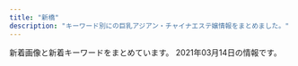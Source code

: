 ```yaml
---
title: "新橋"
description: "キーワード別にの巨乳アジアン・チャイナエステ嬢情報をまとめました。"
---
```


新着画像と新着キーワードをまとめています。
2021年03月14日の情報です。

<DmmAffiliateIns />
<KeywordTable
  shops={
    [
    {
        "name": "LEON",
        "keywords": {
            "90": 5,
            "84": 7,
            "86": 13,
            "\u80f8": 1,
            "85": 7
        },
        "img_links": [
            "http://es-leon.link/photos/sites/45/2021/02/2021022503591368.jpg",
            "http://es-leon.link/photos/sites/45/2021/03/2021030218015216.jpg",
            "http://es-leon.link/photos/sites/45/2021/03/2021030218013059.jpg",
            "http://es-leon.link/images/nav_link04_no.png",
            "http://es-leon.link/photos/sites/45/2020/10/2020100103240526.jpg",
            "http://es-leon.link/photos/sites/45/2021/02/2021021420094924.jpg",
            "http://es-leon.link/photos/sites/45/2021/03/2021030720294881.jpg",
            "http://es-leon.link/images/nav_link05_no.png",
            "http://es-leon.link/images/pagetop.jpg",
            "http://es-leon.link/images/slider04.jpg",
            "http://es-leon.link/images/slider02.jpg",
            "http://es-leon.link/photos/sites/45/2020/10/2020102507501385.jpg",
            "http://es-leon.link/photos/sites/45/2020/10/2020101318402898.jpg",
            "http://es-leon.link/photos/sites/45/2021/02/2021021014235421.jpg",
            "http://es-leon.link/photos/sites/45/2021/02/2021022813153641.jpg",
            "http://es-leon.link/images/lineline.png",
            "http://es-leon.link/photos/sites/45/2020/10/2020100103284496.jpg",
            "http://es-leon.link/photos/sites/45/2020/10/2020101205422328.jpg",
            "http://es-leon.link/photos/sites/45/2021/02/2021021221211099.jpg",
            "http://es-leon.link/photos/sites/45/2020/10/2020101404192576.jpg",
            "http://es-leon.link/photos/sites/45/2020/10/2020100103034891.jpg",
            "http://es-leon.link/photos/sites/45/2021/02/202102281658118.jpg",
            "http://es-leon.link/photos/sites/45/2021/02/2021022404331352.jpg",
            "http://es-leon.link/images/slider01.jpg",
            "http://es-leon.link/photos/sites/45/2021/02/2021022813144840.jpg",
            "http://es-leon.link/photos/sites/45/2021/02/202102281317503.jpg",
            "http://es-leon.link/photos/sites/45/2021/02/2021022503564613.jpg",
            "http://es-leon.link/images/slider03.jpg",
            "http://es-leon.link/images/header.png",
            "http://es-leon.link/images/nav_link06_no.png",
            "http://es-leon.link/photos/sites/45/2021/02/2021022503593169.jpg",
            "http://es-leon.link/photos/sites/45/2021/02/2021020501110069.jpg",
            "http://es-leon.link/photos/sites/45/2021/03/2021030217055949.jpg",
            "http://es-leon.link/photos/sites/45/2020/10/2020102507495672.jpg",
            "http://es-leon.link/photos/sites/45/2020/10/2020100103205130.jpg",
            "http://es-leon.link/photos/sites/45/2021/03/2021030218011053.jpg",
            "http://es-leon.link/photos/sites/45/2020/10/2020100103240520.jpg",
            "http://es-leon.link/photos/sites/45/2020/10/2020100103205050.jpg",
            "http://es-leon.link/photos/sites/45/2021/02/2021020501101626.jpg",
            "http://es-leon.link/images/card.png",
            "http://es-leon.link/photos/sites/45/2021/02/2021021420101999.jpg",
            "http://es-leon.link/photos/sites/45/2020/10/2020102507503499.jpg",
            "http://es-leon.link/images/profile.png",
            "http://es-leon.link/photos/sites/45/2020/10/202010010328436.jpg",
            "http://es-leon.link/images/qr.png",
            "http://es-leon.link/photos/sites/45/2021/02/2021022813195234.jpg",
            "http://es-leon.link/photos/sites/45/2021/02/2021020501094315.jpg",
            "http://es-leon.link/photos/sites/45/2020/10/2020100103205186.jpg",
            "http://es-leon.link/photos/sites/45/2020/10/2020101318294854.jpg",
            "http://es-leon.link/photos/sites/45/2021/02/2021020501134964.jpg",
            "http://es-leon.link/photos/sites/45/2020/11/2020110919595348.jpg",
            "http://es-leon.link/images/nav_link03_no.png",
            "http://es-leon.link/photos/sites/45/2021/03/2021031222420647.jpg",
            "http://es-leon.link/photos/sites/45/2020/10/2020101205424345.jpg",
            "http://es-leon.link/photos/sites/45/2020/10/2020101205420372.jpg",
            "http://es-leon.link/photos/sites/45/2021/02/2021022702210178.jpg",
            "http://es-leon.link/photos/sites/45/2020/10/2020102507504664.jpg",
            "http://es-leon.link/images/nav_link01_no.png",
            "http://es-leon.link/photos/sites/45/2020/10/2020102507510838.jpg",
            "http://es-leon.link/photos/sites/45/2020/11/2020110919590942.jpg",
            "http://es-leon.link/photos/sites/45/2021/02/2021022420032871.jpg",
            "http://es-leon.link/photos/sites/45/2020/11/2020110919573849.jpg",
            "http://es-leon.link/photos/sites/45/2020/10/2020101318300043.jpg",
            "http://es-leon.link/photos/sites/45/2020/11/2020110919583922.jpg",
            "http://es-leon.link/photos/sites/45/2021/03/2021031217073731.jpg",
            "http://es-leon.link/photos/sites/45/2021/02/2021020501152788.jpg",
            "http://es-leon.link/photos/sites/45/2020/11/2020110919593136.jpg",
            "http://es-leon.link/photos/sites/45/2020/10/2020101318405051.jpg",
            "http://es-leon.link/images/nav_link02_no.png",
            "http://es-leon.link/photos/sites/45/2021/03/202103021706276.jpg",
            "http://es-leon.link/images/slider00.jpg",
            "http://es-leon.link/photos/sites/45/2020/10/2020101318404076.jpg",
            "http://es-leon.link/photos/sites/45/2021/02/2021021420105484.jpg",
            "http://es-leon.link/images/nav_link07_no.png"
        ],
        "station": "JR\u65b0\u6a4b\u99c5\u70cf\u68ee\u53e3",
        "url": "http://es-leon.link/"
    },
    {
        "img_links": [
            "http://www.shiawasenojikan.esjp.info/files/009.jpg",
            "http://www.shiawasenojikan.esjp.info/images/interior_t.jpg",
            "http://www.shiawasenojikan.esjp.info/files/003-02.jpg",
            "http://www.shiawasenojikan.esjp.info/files/015.jpg",
            "http://www.shiawasenojikan.esjp.info/files/001-03.jpg",
            "http://www.shiawasenojikan.esjp.info/images/staff_t.jpg",
            "http://www.shiawasenojikan.esjp.info/images/news.jpg",
            "http://www.shiawasenojikan.esjp.info/files/001.jpg",
            "http://www.shiawasenojikan.esjp.info/images/mobile.jpg",
            "http://www.shiawasenojikan.esjp.info/files/010-03.jpg",
            "http://www.shiawasenojikan.esjp.info/files/010-02.jpg",
            "http://www.shiawasenojikan.esjp.info/files/003-03.jpg",
            "http://www.shiawasenojikan.esjp.info/files/015-03.jpg",
            "http://www.shiawasenojikan.esjp.info/files/003.jpg",
            "http://www.shiawasenojikan.esjp.info/images/link_t.jpg",
            "http://www.shiawasenojikan.esjp.info/images/head.jpg",
            "http://www.shiawasenojikan.esjp.info/files/001-02.jpg",
            "http://www.shiawasenojikan.esjp.info/files/010.jpg",
            "http://www.shiawasenojikan.esjp.info/files/009-03.jpg",
            "http://www.shiawasenojikan.esjp.info/images/tel.jpg",
            "http://www.shiawasenojikan.esjp.info/images/int2.jpg",
            "http://www.shiawasenojikan.esjp.info/images/sys2.jpg",
            "http://www.shiawasenojikan.esjp.info/files/009-02.jpg",
            "http://www.shiawasenojikan.esjp.info/files/015-02.jpg",
            "http://www.shiawasenojikan.esjp.info/images/sys1.jpg"
        ],
        "name": "\u5e78\u305b\u306e\u6642\u9593",
        "keywords": {
            "86": 1,
            "87": 3,
            "D": 5,
            "88": 1
        },
        "station": "JR\u65b0\u6a4b\u99c5\u65e5\u6bd4\u8c37\u53e3",
        "url": "http://www.shiawasenojikan.esjp.info/"
    },
    {
        "img_links": [
            "http://heal-arm.com/media/sites/6/2020/05/4.jpg",
            "http://heal-arm.com/media/sites/6/2021/02/1.jpg",
            "http://heal-arm.com/media/sites/6/2020/05/3-1.jpg",
            "http://heal-arm.com/media/sites/6/2021/02/2.jpg",
            "http://heal-arm.com/media/sites/6/2020/12/1.jpg",
            "http://heal-arm.com/media/sites/6/2020/05/3.jpg",
            "http://heal-arm.com/media/sites/6/elementor/thumbs/favicon-p04pr4k6jngsiakzwccm2bkknysbm22i953lrof2dk.png",
            "http://heal-arm.com/media/sites/6/2021/02/700E82ED-4821-42CB-A408-B73E511D2D15-225x300.jpeg",
            "http://heal-arm.com/media/sites/6/2020/05/1.jpg",
            "http://heal-arm.com/media/sites/6/2020/05/favicon.png",
            "http://heal-arm.com/media/sites/6/2021/02/3.jpg",
            "http://heal-arm.com/media/sites/6/2020/05/2.jpg"
        ],
        "name": "\u862d \u990a\u8eab\u9928",
        "station": "JR\u65b0\u6a4b\u99c5\u70cf\u68ee\u53e3",
        "url": "http://heal-arm.com/",
        "keywords": {}
    },
    {
        "img_links": [
            "https://static.wixstatic.com/media/096f64_74d971185d704fdc84b70e0c1b3fad87~mv2.png",
            "https://static.wixstatic.com/media/096f64_8257be981a5140629dd93b0518612408~mv2.png",
            "https://static.wixstatic.com/media/ff29a7_d6b424065e3946fc8a31bd093d286366~mv2.jpg",
            "https://static.wixstatic.com/media/096f64_9dd53b8d3bbc46b7a5d8f8f9f83f67c0~mv2.jpg",
            "https://static.wixstatic.com/media/ff29a7_d9f852b350a141b1ae8d7d80ce91ecfa~mv2.jpg",
            "https://static.wixstatic.com/media/ff29a7_5a71cab9e560455a86a69dee65e387e6~mv2.jpg",
            "https://static.wixstatic.com/media/096f64_86555ca80ef14b6ebdbbf7aa72a380fc~mv2.jpg",
            "https://static.wixstatic.com/media/ff29a7_47d81575374144dda595a587847070b9~mv2.jpg",
            "https://static.wixstatic.com/media/096f64_52d4813cc07e460bb6afbcc198483fb5~mv2.jpg",
            "https://static.wixstatic.com/media/096f64_10d0713f8b274a5b8f6b2944f7fee791~mv2.jpg",
            "https://static.wixstatic.com/media/ff29a7_996c77cb89cc4012a35bb0813c645fdf~mv2.jpg",
            "https://static.wixstatic.com/media/096f64_f44509cd762744dc939f70f318a6882b~mv2.jpg"
        ],
        "url": "https://www.meedeemassage.com/",
        "keywords": {},
        "station": "JR\u65b0\u6a4b\u99c5\u65e5\u6bd4\u8c37\u53e3",
        "name": "\u30df\u30fc\u30c7\u30a3\u30fc"
    },
    {
        "keywords": {
            "86": 2,
            "85": 2,
            "D": 4
        },
        "url": "https://egao.tyo.cm/",
        "station": "JR\u65b0\u6a4b\u99c5\u70cf\u68ee\u53e3",
        "img_links": [
            "https://egao.tyo.cm/images/info2.jpg",
            "https://egao.tyo.cm/photos/sites/29/2021/02/2021022504090746.jpg",
            "https://egao.tyo.cm/images/top_slider01.jpg",
            "https://egao.tyo.cm/photos/sites/29/2021/03/2021031202553936.jpg",
            "https://egao.tyo.cm/images/side_tel.jpg",
            "https://egao.tyo.cm/images/link_nav03.jpg",
            "https://egao.tyo.cm/images/side_mobile.jpg",
            "https://egao.tyo.cm/images/top_slider02.jpg",
            "https://egao.tyo.cm/photos/sites/29/2021/03/2021031202553895.jpg",
            "https://egao.tyo.cm/photos/sites/29/2021/03/2021031202554219.jpg",
            "https://egao.tyo.cm/images/link_nav04.jpg",
            "https://egao.tyo.cm/images/top.png",
            "https://egao.tyo.cm/images/ico01.png",
            "https://egao.tyo.cm/images/side_link.jpg",
            "https://egao.tyo.cm/images/link_nav01.jpg",
            "https://egao.tyo.cm/images/link_nav06.jpg",
            "https://egao.tyo.cm/images/link_nav02.jpg",
            "https://egao.tyo.cm/photos/sites/29/2021/03/2021031202554175.jpg",
            "https://egao.tyo.cm/images/link_nav05.jpg",
            "https://egao.tyo.cm/images/info1.jpg",
            "https://egao.tyo.cm/images/link_nav07.jpg",
            "https://egao.tyo.cm/images/sp_top.jpg",
            "https://egao.tyo.cm/images/info3.jpg"
        ],
        "name": "\u7b11\u9854"
    },
    {
        "img_links": [
            "http://body-heal.net/images/access/05.jpg",
            "http://body-heal.net/staffPhoto/b20180721035111.jpg",
            "http://body-heal.net/images/access/04.jpg",
            "http://body-heal.net/js/sliderLine/slide_prev.png",
            "http://body-heal.net/uploadfiles/images/campaignBodyHealNet.jpg",
            "http://body-heal.net/staffPhoto/b20190120201033.jpg",
            "http://body-heal.net/staffPhoto/b20190608220420.jpg",
            "http://body-heal.net/images/store/05.jpg",
            "http://body-heal.net/images/store/01.jpg",
            "http://body-heal.net/staffPhoto/b20190608222039.jpg",
            "http://body-heal.net/staffPhoto/b20180926231950.jpg",
            "http://body-heal.net/images/access/03.jpg",
            "http://body-heal.net/staffPhoto/b20190117105438.jpg",
            "http://body-heal.net/staffPhoto/b20190218130854.jpg",
            "http://body-heal.net/images/show.jpg",
            "http://body-heal.net/images/store/06.jpg",
            "http://body-heal.net/images/store/04.jpg",
            "http://body-heal.net/images/access/01.jpg",
            "http://body-heal.net/js/sliderLine/slide_next.png",
            "http://body-heal.net/images/access/02.jpg"
        ],
        "url": "http://body-heal.net/",
        "name": "Tami",
        "keywords": {
            "84": 4,
            "87": 6,
            "88": 10,
            "E": 6,
            "85": 4
        },
        "station": "JR\u7530\u753a\u99c5\u4e09\u7530\u53e3"
    },
    {
        "keywords": {},
        "station": "JR\u65b0\u6a4b\u99c5\u70cf\u68ee\u53e3",
        "img_links": [
            "http://romantic-est.com/images/mainvisual_01_s.jpg",
            "http://romantic-est.com/images/icon_new.png",
            "http://romantic-est.com/images/con02.jpg",
            "http://romantic-est.com/images/cg01.jpg",
            "http://romantic-est.com/images/sw_tel.png",
            "http://romantic-est.com/images/sys02.jpg",
            "http://romantic-est.com/images/cg05.jpg",
            "http://romantic-est.com/images/cg011.jpg",
            "http://romantic-est.com/images/head_interior.jpg",
            "http://romantic-est.com/images/cg032.jpg",
            "http://romantic-est.com/images/head_therapist.jpg",
            "http://romantic-est.com/images/cg041.jpg",
            "http://romantic-est.com/images/trigger.jpg",
            "http://romantic-est.com/images/con01.jpg",
            "http://romantic-est.com/images/mainvisual_01.jpg",
            "http://romantic-est.com/images/sw_home.png",
            "http://romantic-est.com/images/cg04.jpg",
            "http://romantic-est.com/images/cg031.jpg",
            "http://romantic-est.com/images/mainvisual_02_s.jpg",
            "http://romantic-est.com/images/sys01.jpg",
            "http://romantic-est.com/images/cg021.jpg",
            "http://romantic-est.com/images/req_03.jpg",
            "http://romantic-est.com/images/cg03.jpg",
            "http://romantic-est.com/images/cg06.jpg",
            "http://romantic-est.com/images/mainvisual_02.jpg",
            "http://romantic-est.com/images/con03.jpg",
            "http://romantic-est.com/images/sys03.jpg",
            "http://romantic-est.com/images/cg02.jpg"
        ],
        "name": "\u30a2\u30ea\u30b9 Aroma \u65b0\u6a4b\u5e97",
        "url": "http://romantic-est.com/"
    },
    {
        "img_links": [
            "http://shiawase.mssg.jp/images/staff_one/staff_one_07.png",
            "http://shiawase.mssg.jp/images/gallery/gallery_402.jpg",
            "http://shiawase.mssg.jp/images/system/syatem_302.jpg",
            "http://shiawase.mssg.jp/images/top/top_06.jpg",
            "http://shiawase.mssg.jp/images/home/index_page_top.jpg",
            "http://shiawase.mssg.jp/images/gallery/gallery_103.jpg",
            "http://shiawase.mssg.jp/images/system/syatem_301.jpg",
            "http://shiawase.mssg.jp/images/staff/sta_03.jpg",
            "http://shiawase.mssg.jp/images/staff_image/staff_d01b.jpg",
            "http://shiawase.mssg.jp/images/staff_one/staff_one_02.jpg",
            "http://shiawase.mssg.jp/images/staff_one/staff_one_08.png",
            "http://shiawase.mssg.jp/images/gallery/gallery_401.jpg",
            "http://shiawase.mssg.jp/images/staff/sta_023.jpg",
            "http://shiawase.mssg.jp/images/staff_image/staff_d04c.jpg",
            "http://shiawase.mssg.jp/images/staff_image/staff_d04.jpg",
            "http://shiawase.mssg.jp/images/staff_image/staff_d06.jpg",
            "http://shiawase.mssg.jp/images/staff/sta_04.jpg",
            "http://shiawase.mssg.jp/images/staff/sta_0z8.jpg",
            "http://shiawase.mssg.jp/images/gallery/gallery_404.jpg",
            "http://shiawase.mssg.jp/images/home/index_qup.jpg",
            "http://shiawase.mssg.jp/images/staff/sta_0z9.jpg",
            "http://shiawase.mssg.jp/images/home/index_04.jpg",
            "http://shiawase.mssg.jp/images/staff/sta_010.jpg",
            "http://shiawase.mssg.jp/images/gallery/gallery_104.jpg",
            "http://shiawase.mssg.jp/images/top/top_01.jpg",
            "http://shiawase.mssg.jp/images/staff_image/staff_d08a.jpg",
            "http://shiawase.mssg.jp/images/top/top_05.jpg",
            "http://shiawase.mssg.jp/images/staff/sta_01.jpg",
            "http://shiawase.mssg.jp/images/top/top_04.jpg",
            "http://shiawase.mssg.jp/images/staff_image/staff_d04b.jpg",
            "http://shiawase.mssg.jp/images/staff_image/staff_d02.jpg",
            "http://shiawase.mssg.jp/images/top/top_08.png",
            "http://shiawase.mssg.jp/images/staff/sta_0z2.jpg",
            "http://shiawase.mssg.jp/images/gallery/gallery_top.jpg",
            "http://shiawase.mssg.jp/images/staff_one/staff_one_01.jpg",
            "http://shiawase.mssg.jp/images/home/top_qp.jpg",
            "http://shiawase.mssg.jp/images/staff/sta_021.jpg",
            "http://shiawase.mssg.jp/images/staff_image/staff_d08b.jpg",
            "http://shiawase.mssg.jp/images/system/syatem_303.jpg",
            "http://shiawase.mssg.jp/images/staff_image/staff_d02b.jpg",
            "http://shiawase.mssg.jp/images/top/top_02.jpg",
            "http://shiawase.mssg.jp/images/home/QR.png",
            "http://shiawase.mssg.jp/images/staff_image/staff_d05a.jpg",
            "http://shiawase.mssg.jp/images/home/index_03.jpg",
            "http://shiawase.mssg.jp/images/staff/sta_0z12.jpg",
            "http://shiawase.mssg.jp/images/gallery/gallery_01.jpg",
            "http://shiawase.mssg.jp/images/staff/staff_top.jpg",
            "http://shiawase.mssg.jp/images/staff/sta_06.jpg",
            "http://shiawase.mssg.jp/images/gallery/gallery_102.jpg",
            "http://shiawase.mssg.jp/images/staff_one/staff_one_top.jpg",
            "http://shiawase.mssg.jp/images/staff_one/staff_one_03.jpg",
            "http://shiawase.mssg.jp/images/staff_one/staff_one_05.jpg",
            "http://shiawase.mssg.jp/images/home/index_tel.jpg",
            "http://shiawase.mssg.jp/images/gallery/gallery_403.jpg",
            "http://shiawase.mssg.jp/images/staff/sta_08.jpg",
            "http://shiawase.mssg.jp/images/staff_one/staff_one_04.jpg",
            "http://shiawase.mssg.jp/images/staff_image/staff_d05b.jpg",
            "http://shiawase.mssg.jp/images/top/top_03.jpg",
            "http://shiawase.mssg.jp/images/gallery/gallery_101.jpg",
            "http://shiawase.mssg.jp/images/staff_image/staff_d01a.jpg"
        ],
        "station": "JR\u7530\u753a\u99c5\u897f\u53e3",
        "keywords": {},
        "name": "\u3057\u3042\u308f\u305b\uff5eSHIAWASE\uff5e",
        "url": "http://shiawase.mssg.jp/"
    },
    {
        "keywords": {
            "85": 4,
            "83": 4,
            "86": 4,
            "90": 4,
            "87": 4
        },
        "img_links": [
            "https://minazuki-tokyo.com/wp-content/uploads/2021/02/t08.png",
            "https://minazuki-tokyo.com/wp-content/uploads/2021/02/t02.png",
            "https://minazuki-tokyo.com/wp-content/uploads/2021/02/top2.png",
            "https://minazuki-tokyo.com/wp-content/uploads/2021/02/yumi.png",
            "https://minazuki-tokyo.com/wp-content/uploads/2021/02/haru.jpg",
            "https://minazuki-tokyo.com/wp-content/uploads/2021/02/t05.png",
            "https://minazuki-tokyo.com/wp-content/uploads/2021/02/t07.png",
            "https://minazuki-tokyo.com/wp-content/uploads/2021/02/t04.png",
            "https://minazuki-tokyo.com/wp-content/uploads/2021/02/yuyu.png",
            "https://minazuki-tokyo.com/wp-content/uploads/2021/02/sm04.png",
            "https://minazuki-tokyo.com/wp-content/uploads/2020/11/photo02.png",
            "https://minazuki-tokyo.com/wp-content/uploads/2020/11/photo03.png",
            "https://minazuki-tokyo.com/wp-content/uploads/2021/03/top10.png",
            "https://minazuki-tokyo.com/wp-content/uploads/2021/02/koyuri-1.jpg",
            "https://minazuki-tokyo.com/wp-content/uploads/2021/02/t01.png",
            "https://minazuki-tokyo.com/wp-content/uploads/2020/11/photo01.png",
            "https://minazuki-tokyo.com/wp-content/uploads/2021/02/sm02.png",
            "https://minazuki-tokyo.com/wp-content/uploads/2021/02/yumi.jpg",
            "https://minazuki-tokyo.com/wp-content/uploads/2021/02/sm03.png",
            "https://minazuki-tokyo.com/wp-content/uploads/2021/02/cam.png",
            "https://minazuki-tokyo.com/wp-content/uploads/2021/02/t03.png",
            "https://minazuki-tokyo.com/wp-content/uploads/2020/11/photo04.png",
            "https://minazuki-tokyo.com/wp-content/uploads/2021/02/price.png",
            "https://minazuki-tokyo.com/wp-content/uploads/2021/02/t06.png",
            "https://minazuki-tokyo.com/wp-content/uploads/2020/11/photo05.png",
            "https://minazuki-tokyo.com/wp-content/uploads/2021/02/ayu.png",
            "https://minazuki-tokyo.com/wp-content/uploads/2021/02/haru.png",
            "https://minazuki-tokyo.com/wp-content/uploads/2021/02/koyuri.png",
            "https://minazuki-tokyo.com/wp-content/uploads/2021/02/top1.png",
            "https://minazuki-tokyo.com/wp-content/uploads/2021/02/2-09.png",
            "https://minazuki-tokyo.com/wp-content/uploads/2021/02/yuyu2.jpg",
            "https://minazuki-tokyo.com/wp-content/uploads/2021/02/sm01.png",
            "https://minazuki-tokyo.com/wp-content/uploads/2021/02/ayu.jpg"
        ],
        "url": "https://minazuki-tokyo.com/",
        "station": "JR\u6d5c\u677e\u753a\u99c5\u5357\u53e3",
        "name": "\u6c34\u7121\u6708\uff5e\u307f\u306a\u3065\u304d\uff5e"
    },
    {
        "keywords": {},
        "img_links": [
            "http://www.es-tokyo.link/img/mayu1.jpg",
            "http://www.es-tokyo.link/img/izumi1.jpg",
            "http://www.es-tokyo.link/img/yui1.jpg",
            "http://www.es-tokyo.link/images/int1.jpg",
            "http://www.es-tokyo.link/images/interior_t.jpg",
            "http://www.es-tokyo.link/images/30.jpg",
            "http://www.es-tokyo.link/images/25.jpg",
            "http://www.es-tokyo.link/images/31.jpg",
            "http://www.es-tokyo.link/img/naomi1.jpg",
            "http://www.es-tokyo.link/img/momoko1.jpg",
            "http://www.es-tokyo.link/images/3.jpg",
            "http://www.es-tokyo.link/images/b2.jpg",
            "http://www.es-tokyo.link/images/mobile.jpg",
            "http://www.es-tokyo.link/img/izumi2.jpg",
            "http://www.es-tokyo.link/img/ami1.jpg",
            "http://www.es-tokyo.link/img/erin2.jpg",
            "http://www.es-tokyo.link/images/27.jpg",
            "http://www.es-tokyo.link/images/23.jpg",
            "http://www.es-tokyo.link/img/emili1.jpg",
            "http://www.es-tokyo.link/img/minami2.jpg",
            "http://www.es-tokyo.link/images/28.jpg",
            "http://www.es-tokyo.link/img/suzu1.jpg",
            "http://www.es-tokyo.link/img/miwa1.jpg",
            "http://www.es-tokyo.link/images/19.jpg",
            "http://www.es-tokyo.link/images/9.jpg",
            "http://www.es-tokyo.link/img/hikari1.jpg",
            "http://www.es-tokyo.link/images/32.jpg",
            "http://www.es-tokyo.link/images/newface.jpg",
            "http://www.es-tokyo.link/images/sys1.jpg",
            "http://www.es-tokyo.link/img/erin1.jpg",
            "http://www.es-tokyo.link/images/head.jpg",
            "http://www.es-tokyo.link/img/kaori1.jpg",
            "http://www.es-tokyo.link/images/tel.jpg",
            "http://www.es-tokyo.link/images/5.jpg",
            "http://www.es-tokyo.link/images/int2.jpg",
            "http://www.es-tokyo.link/images/22.jpg",
            "http://www.es-tokyo.link/images/24.jpg",
            "http://www.es-tokyo.link/images/sys2.jpg",
            "http://www.es-tokyo.link/images/staff_t.jpg",
            "http://www.es-tokyo.link/images/news.jpg",
            "http://www.es-tokyo.link/images/s1.png",
            "http://www.es-tokyo.link/images/20.jpg",
            "http://www.es-tokyo.link/images/b1.jpg",
            "http://www.es-tokyo.link/img/rin1.jpg",
            "http://www.es-tokyo.link/img/minami1.jpg",
            "http://www.es-tokyo.link/images/b3.jpg"
        ],
        "url": "http://www.es-tokyo.link",
        "name": "Pandora*\u30d1\u30f3\u30c9\u30e9",
        "station": "JR\u6d5c\u677e\u753a\u99c5\u5357\u53e3"
    },
    {
        "name": "\u7e01",
        "img_links": [
            "http://tamachi-en.link/images/g5.jpg",
            "http://tamachi-en.link/images/new1.jpg",
            "http://tamachi-en.link/images/g3.jpg",
            "http://tamachi-en.link/images/top.jpg",
            "http://tamachi-en.link/images/g6.jpg",
            "http://tamachi-en.link/images/mobile.png",
            "http://tamachi-en.link/images/g1.jpg",
            "http://tamachi-en.link/images/g2.jpg",
            "http://tamachi-en.link/images/g8.jpg",
            "http://tamachi-en.link/images/zi_link.png",
            "http://tamachi-en.link/images/g0.jpg",
            "http://tamachi-en.link/images/g4.jpg",
            "http://tamachi-en.link/images/zi_staff.png"
        ],
        "station": "JR\u7530\u753a\u99c5\u6771\u53e3",
        "url": "http://tamachi-en.link/",
        "keywords": {
            "C": 15
        }
    },
    {
        "img_links": [
            "https://static.wixstatic.com/media/c0eb72_026f8703429f4d1a93067d6664ba9e24~mv2.png",
            "https://static.wixstatic.com/media/c0eb72_9f57c6ba804e4a55805040f7832a3bb9~mv2.png",
            "https://static.wixstatic.com/media/c0eb72_068fd8e3a6034963bb1dcf1002759294~mv2.png",
            "https://static.wixstatic.com/media/c0eb72_349ce6f6faed4c09b9ec1e412ba7a370~mv2.jpg",
            "https://static.wixstatic.com/media/c0eb72_43f5a28bd3004602b64ed4bc3095af0e~mv2.png"
        ],
        "keywords": {},
        "station": "JR\u7530\u753a\u99c5\u897f\u53e3",
        "url": "https://www.morinokaori-massage.com/",
        "name": "\u68ee\u306e\u9999"
    },
    {
        "name": "\u6625\u306e\u5bb6",
        "url": "http://www.k-harunoie.info/",
        "keywords": {},
        "station": "JR\u7530\u753a\u99c5\u6771\u53e3",
        "img_links": [
            "http://www.k-harunoie.info/imge/botton.jpg",
            "http://www.k-harunoie.info/imge/p-1.jpg",
            "http://www.k-harunoie.info/imge/service1.jpg",
            "http://www.k-harunoie.info/imge/sys.png",
            "http://www.k-harunoie.info/imge/service3.jpg",
            "http://www.k-harunoie.info/imge/tel.png",
            "http://www.k-harunoie.info/imge/s0.png",
            "http://www.k-harunoie.info/imge/p-2.jpg",
            "http://www.k-harunoie.info/imge/int2.png",
            "http://www.k-harunoie.info/imge/staff_t.jpg",
            "http://www.k-harunoie.info/imge/s1.png",
            "http://www.k-harunoie.info/imge/p-4.jpg",
            "http://www.k-harunoie.info/imge/p-5.jpg",
            "http://www.k-harunoie.info/imge/interior_t.jpg",
            "http://www.k-harunoie.info/imge/service2.jpg",
            "http://www.k-harunoie.info/imge/ta.png"
        ]
    },
    {
        "name": "Yuki\u2019s House",
        "keywords": {},
        "url": "http://yukizhouse00.web.fc2.com/",
        "station": "JR\u6d5c\u677e\u753a\u99c5\u5357\u53e3",
        "img_links": [
            "http://yukizhouse00.web.fc2.com/images/portfolio/work-1.jpg",
            "http://yukizhouse00.web.fc2.com/images/slider/slid1.jpg",
            "http://yukizhouse00.web.fc2.com/images/portfolio/work-2.jpg",
            "http://yukizhouse00.web.fc2.com/images/portfolio/work-4.jpg",
            "http://yukizhouse00.web.fc2.com/images/portfolio/work-6.jpg",
            "http://yukizhouse00.web.fc2.com/images/slider/slid2.jpg",
            "http://yukizhouse00.web.fc2.com/images/portfolio/work-5.jpg",
            "http://yukizhouse00.web.fc2.com/images/portfolio/work-3.jpg"
        ]
    },
    {
        "name": "SERA",
        "url": "https://hamamatsucho-mensesthe.net/",
        "img_links": [
            "https://hamamatsucho-mensesthe.net/room/room-l5.jpg",
            "https://hamamatsucho-mensesthe.net/images/footer-r.png",
            "https://hamamatsucho-mensesthe.net/icon/line.png",
            "https://hamamatsucho-mensesthe.net/icon/facebook.png",
            "https://hamamatsucho-mensesthe.net/icon/twitter.png",
            "https://hamamatsucho-mensesthe.net/wp/wp-content/uploads/2020/01/emi-l1.jpg",
            "https://hamamatsucho-mensesthe.net/room/room-l1.jpg",
            "https://hamamatsucho-mensesthe.net/images/flower.png",
            "https://hamamatsucho-mensesthe.net/wp/images/clear.png",
            "https://hamamatsucho-mensesthe.net/wp/wp-content/uploads/2020/11/urara.jpg",
            "https://hamamatsucho-mensesthe.net/images/footer-l.png",
            "https://hamamatsucho-mensesthe.net/staff/top/rin-s1.jpg",
            "https://hamamatsucho-mensesthe.net/wp/wp-content/uploads/2020/02/stand-by.jpg",
            "https://hamamatsucho-mensesthe.net/wp/wp-content/uploads/2019/05/rin-150x150.jpg",
            "https://hamamatsucho-mensesthe.net/staff/top/mitsuki-s1.jpg",
            "https://hamamatsucho-mensesthe.net/staff/top/emi-s1.jpg",
            "https://hamamatsucho-mensesthe.net/wp/wp-content/uploads/2020/01/nao.jpg",
            "https://hamamatsucho-mensesthe.net/room/room-l6.jpg",
            "https://hamamatsucho-mensesthe.net/wp/images/top3.jpg",
            "https://hamamatsucho-mensesthe.net/wp/wp-content/uploads/2020/01/misaki-l2.jpg",
            "https://hamamatsucho-mensesthe.net/wp/wp-content/uploads/2019/07/0677E994-1DBF-4E0E-AB70-7CA5C034B140-150x150.jpeg",
            "https://hamamatsucho-mensesthe.net/icon/google_plus.png",
            "https://hamamatsucho-mensesthe.net/staff/top/yuna-s1.jpg",
            "https://hamamatsucho-mensesthe.net/wp/wp-content/uploads/2020/10/aki-150x150.jpg",
            "https://hamamatsucho-mensesthe.net/wp/wp-content/uploads/2019/07/587590BB-96D0-4887-BE26-3B1413FF7283-150x150.jpeg",
            "https://hamamatsucho-mensesthe.net/staff/top/aki-s1.jpg",
            "https://hamamatsucho-mensesthe.net/wp/wp-content/uploads/2021/01/yuna.jpg",
            "https://hamamatsucho-mensesthe.net/wp/images/top2.jpg",
            "https://hamamatsucho-mensesthe.net/wp/icon/line.png",
            "https://hamamatsucho-mensesthe.net/wp/wp-content/uploads/2020/09/rin.jpg",
            "https://hamamatsucho-mensesthe.net/wp/icon/facebook.png",
            "https://hamamatsucho-mensesthe.net/link/mens-esthe.png",
            "https://hamamatsucho-mensesthe.net/room/room-l4.jpg",
            "https://hamamatsucho-mensesthe.net/wp/wp-content/uploads/2019/10/eri-150x150.jpg",
            "https://hamamatsucho-mensesthe.net/staff/top/nao-s1.jpg",
            "https://hamamatsucho-mensesthe.net/images/clear.png",
            "https://hamamatsucho-mensesthe.net/wp/wp-content/uploads/2020/02/1714CAA8-3D57-4009-AB72-F5A8E6B60310.jpeg",
            "https://hamamatsucho-mensesthe.net/wp/images/top1.jpg",
            "https://hamamatsucho-mensesthe.net/wp/wp-content/uploads/2020/01/mitsuki.jpg",
            "https://hamamatsucho-mensesthe.net/staff/top/miyu-s1.jpg",
            "https://hamamatsucho-mensesthe.net/wp/icon/twitter.png",
            "https://hamamatsucho-mensesthe.net/wp/icon/google_plus.png",
            "https://hamamatsucho-mensesthe.net/wp/images/mensesthe.jpg",
            "https://hamamatsucho-mensesthe.net/room/room-l3.jpg",
            "https://hamamatsucho-mensesthe.net/room/room-l2.jpg",
            "https://hamamatsucho-mensesthe.net/wp/wp-content/uploads/2020/08/ayaka.jpg",
            "https://hamamatsucho-mensesthe.net/staff/top/ayaka-s1.jpg"
        ],
        "station": "JR\u6d5c\u677e\u753a\u99c5\u5317\u53e3",
        "keywords": {
            "D": 22,
            "C": 4,
            "E": 6
        }
    },
    {
        "url": "http://kokoro-spa.info/",
        "station": "JR\u65b0\u6a4b\u99c5\u70cf\u68ee\u53e3",
        "keywords": {},
        "name": "\u672a\u6765",
        "img_links": [
            "http://kokoro-spa.info/img/slider/2.jpg",
            "http://kokoro-spa.info/img/ttl_info.png",
            "http://kokoro-spa.info/img/qrcode.png",
            "http://kokoro-spa.info/img/ttl_news.png",
            "http://kokoro-spa.info/img/shop/kanban.jpg",
            "http://kokoro-spa.info/img/pickup.jpg",
            "http://kokoro-spa.info/img/shop/no-pic.jpg"
        ]
    },
    {
        "station": "JR\u6d5c\u677e\u753a\u99c5\u5317\u53e3",
        "img_links": [
            "https://hamamatsucho-mensesthe.com/2018/12/21/koko-s1.jpg",
            "https://hamamatsucho-mensesthe.com/staff/yoko-l1.jpg",
            "https://hamamatsucho-mensesthe.com/images/footer-l.png",
            "https://hamamatsucho-mensesthe.com/icon/line.png",
            "https://hamamatsucho-mensesthe.com/menu/gallery.png",
            "https://hamamatsucho-mensesthe.com/2018/06/08/hana-s2.jpg",
            "https://hamamatsucho-mensesthe.com/staff/arisa-l1.jpg",
            "https://hamamatsucho-mensesthe.com/2018/03/02/anna-s1.jpg",
            "https://hamamatsucho-mensesthe.com/miyuki01.png",
            "https://hamamatsucho-mensesthe.com/images/footer-r.png",
            "https://hamamatsucho-mensesthe.com/staff/koko-s1.jpg",
            "https://hamamatsucho-mensesthe.com/menu/friend.png",
            "https://hamamatsucho-mensesthe.com/staff/yoko-s1.jpg",
            "https://hamamatsucho-mensesthe.com/images/flower.png",
            "https://hamamatsucho-mensesthe.com/2018/12/21/yuyu-s1.jpg",
            "https://hamamatsucho-mensesthe.com/2018/11/23/arisa-s1.jpg",
            "https://hamamatsucho-mensesthe.com/images/main1.jpg",
            "https://hamamatsucho-mensesthe.com/room/esthe1.jpg",
            "https://hamamatsucho-mensesthe.com/staff2/wp-content/uploads/2019/12/nanami02-2.png",
            "https://hamamatsucho-mensesthe.com/staff2/wp-content/uploads/2021/02/kana01.png",
            "https://hamamatsucho-mensesthe.com/staff/yuyu-l1.jpg",
            "https://hamamatsucho-mensesthe.com/staff/nana-l1.jpg",
            "https://hamamatsucho-mensesthe.com/staff2/wp-content/uploads/2020/11/momo02.png",
            "https://hamamatsucho-mensesthe.com/staff2/wp-content/uploads/2019/12/haru-1.png",
            "https://hamamatsucho-mensesthe.com/room/2.jpg",
            "https://hamamatsucho-mensesthe.com/icon/facebook.png",
            "https://hamamatsucho-mensesthe.com/staff2/wp-content/uploads/2020/11/siruet.png",
            "https://hamamatsucho-mensesthe.com/2018/06/12/yoko-s1.jpg",
            "https://hamamatsucho-mensesthe.com/menu/home.png",
            "https://hamamatsucho-mensesthe.com/room/esthe2.jpg",
            "https://hamamatsucho-mensesthe.com/images/clear.png",
            "https://hamamatsucho-mensesthe.com/icon/twitter.png",
            "https://hamamatsucho-mensesthe.com/staff/nana-s1.jpg",
            "https://hamamatsucho-mensesthe.com/kumi1.jpg",
            "https://hamamatsucho-mensesthe.com/staff/arisa-s1.jpg",
            "https://hamamatsucho-mensesthe.com/staff2/wp-content/uploads/2021/01/maki05.png",
            "https://hamamatsucho-mensesthe.com/button/home.png",
            "https://hamamatsucho-mensesthe.com/staff2/wp-content/uploads/2021/03/miku03.png",
            "https://hamamatsucho-mensesthe.com/staff2/wp-content/uploads/2020/01/ai01.png",
            "https://hamamatsucho-mensesthe.com/images/main-sp.jpg",
            "https://hamamatsucho-mensesthe.com/button/staff.png",
            "https://hamamatsucho-mensesthe.com/room/1.jpg",
            "https://hamamatsucho-mensesthe.com/staff/koko-l1.jpg",
            "https://hamamatsucho-mensesthe.com/images/header3.png",
            "https://hamamatsucho-mensesthe.com/staff2/wp-content/uploads/2021/03/rina03.png",
            "https://hamamatsucho-mensesthe.com/staff/yuyu-s1.jpg",
            "https://hamamatsucho-mensesthe.com/2017/10/08/ruru-s1.jpg",
            "https://hamamatsucho-mensesthe.com/room/4.jpg",
            "https://hamamatsucho-mensesthe.com/staff2/wp-content/uploads/2021/03/nana03.png",
            "https://hamamatsucho-mensesthe.com/icon/google_plus.png",
            "https://hamamatsucho-mensesthe.com/room/3.jpg",
            "https://hamamatsucho-mensesthe.com/kumi2.jpg",
            "https://hamamatsucho-mensesthe.com/menu/sche.png",
            "https://hamamatsucho-mensesthe.com/menu/info.png",
            "https://hamamatsucho-mensesthe.com/button/sche.png",
            "https://hamamatsucho-mensesthe.com/room/esthe3.jpg"
        ],
        "keywords": {
            "D": 3,
            "F": 4,
            "C": 4
        },
        "name": "Oriental Spa",
        "url": "https://hamamatsucho-mensesthe.com/"
    },
    {
        "url": "http://es-best.info/",
        "img_links": [
            "http://es-best.info/images/returnBtn.png",
            "http://es-best.info/images/slider1/02.jpg",
            "http://es-best.info/images/access/03.jpg",
            "http://es-best.info/staffPhoto/s20190304234059.jpg",
            "http://es-best.info/staffPhoto/s20190304234528.jpg",
            "http://es-best.info/images/store/052.jpg",
            "http://es-best.info/images/slider1/04.jpg",
            "http://es-best.info/staffPhoto/b20190304234324.jpg",
            "http://es-best.info/staffPhoto/b20191003002337.jpg",
            "http://es-best.info/staffPhoto/s20191003002337.jpg",
            "http://es-best.info/js/sliderLine/slide_next.png",
            "http://es-best.info/images/access/01.jpg",
            "http://es-best.info/images/access/06.jpg",
            "http://es-best.info/staffPhoto/b20190304234528.jpg",
            "http://es-best.info/staffPhoto/s20190413161507.jpg",
            "http://es-best.info/js/sliderLine/slide_prev.png",
            "http://es-best.info/uploadfiles/images/campaignEsBestInfo.jpg",
            "http://es-best.info/staffPhoto/s20190220185555.jpg",
            "http://es-best.info/staffPhoto/s20190304234324.jpg",
            "http://es-best.info/images/slider1/01.jpg",
            "http://es-best.info/images/access/05.jpg",
            "http://es-best.info/staffPhoto/b20190220185555.jpg",
            "http://es-best.info/images/access/02.jpg",
            "http://es-best.info/staffPhoto/b20190413161507.jpg",
            "http://es-best.info/staffPhoto/b20190304234059.jpg",
            "http://es-best.info/images/access/04.jpg"
        ],
        "station": "JR\u6d5c\u677e\u753a\u99c5\u5317\u53e3",
        "keywords": {
            "85": 4,
            "D": 4,
            "86": 6,
            "C": 4
        },
        "name": "\u30d9\u30b9\u30c8"
    },
    {
        "keywords": {
            "E": 6,
            "F": 12,
            "C": 12
        },
        "station": "JR\u6d5c\u677e\u753a\u99c5\u5317\u53e3",
        "name": "Artemis",
        "img_links": [
            "https://hamamatsucho-esthe.work/kana01.png",
            "https://hamamatsucho-esthe.work/2019/05/25/koko-s1.jpg",
            "https://hamamatsucho-esthe.work/room/4-l.jpg",
            "https://hamamatsucho-esthe.work/staff/maki-s1.jpg",
            "https://hamamatsucho-esthe.work/staff/yuki-s1.jpg",
            "https://hamamatsucho-esthe.work/menu/info.png",
            "https://hamamatsucho-esthe.work/staff/riko-s1.jpg",
            "https://hamamatsucho-esthe.work/icon/line.png",
            "https://hamamatsucho-esthe.work/room/esthe3.jpg",
            "https://hamamatsucho-esthe.work/images/footer-r.png",
            "https://hamamatsucho-esthe.work/images/qrcode.png",
            "https://hamamatsucho-esthe.work/2018/09/10/sora-s1.jpg",
            "https://hamamatsucho-esthe.work/2018/12/26/sayaka-s1.jpg",
            "https://hamamatsucho-esthe.work/room/1-s.jpg",
            "https://hamamatsucho-esthe.work/staff/yuki-l1.jpg",
            "https://hamamatsucho-esthe.work/2018/11/09/kana-s1.jpg",
            "https://hamamatsucho-esthe.work/staff/nanami-s1.jpg",
            "https://hamamatsucho-esthe.work/staff/sora-l1.jpg",
            "https://hamamatsucho-esthe.work/room/2-s.jpg",
            "https://hamamatsucho-esthe.work/menu/blog.png",
            "https://hamamatsucho-esthe.work/menu/friend.png",
            "https://hamamatsucho-esthe.work/room/2-l.jpg",
            "https://hamamatsucho-esthe.work/room/esthe1.jpg",
            "https://hamamatsucho-esthe.work/2019/11/05/nanami-s1.jpg",
            "https://hamamatsucho-esthe.work/2020/01/05/yuki-s1.jpg",
            "https://hamamatsucho-esthe.work/button/blog.png",
            "https://hamamatsucho-esthe.work/2020/11/06/momo-s1.jpg",
            "https://hamamatsucho-esthe.work/2018/09/10/misa-s1.jpg",
            "https://hamamatsucho-esthe.work/2019/05/25/riko-s1.jpg",
            "https://hamamatsucho-esthe.work/menu/gallery.png",
            "https://hamamatsucho-esthe.work/images/main1.jpg",
            "https://hamamatsucho-esthe.work/staff/nanami-l1.jpg",
            "https://hamamatsucho-esthe.work/staff/momo-l1.jpg",
            "https://hamamatsucho-esthe.work/2019/01/14/emi-s1.jpg",
            "https://hamamatsucho-esthe.work/2019/06/14/riri-s1.jpg",
            "https://hamamatsucho-esthe.work/room/1-l.jpg",
            "https://hamamatsucho-esthe.work/button/staff.png",
            "https://hamamatsucho-esthe.work/room/esthe2.jpg",
            "https://hamamatsucho-esthe.work/images/footer-l.png",
            "https://hamamatsucho-esthe.work/menu/home.png",
            "https://hamamatsucho-esthe.work/button/home.png",
            "https://hamamatsucho-esthe.work/staff/sora-s1.jpg",
            "https://hamamatsucho-esthe.work/2020/07/30/maki-s1.jpg",
            "https://hamamatsucho-esthe.work/icon/google_plus.png",
            "https://hamamatsucho-esthe.work/images/main-sp.jpg",
            "https://hamamatsucho-esthe.work/room/4-s.jpg",
            "https://hamamatsucho-esthe.work/images/flower.png",
            "https://hamamatsucho-esthe.work/staff/momo-s1.jpg",
            "https://hamamatsucho-esthe.work/room/3-l.jpg",
            "https://hamamatsucho-esthe.work/staff/maki-l1.jpg",
            "https://hamamatsucho-esthe.work/icon/facebook.png",
            "https://hamamatsucho-esthe.work/images/clear.png",
            "https://hamamatsucho-esthe.work/icon/twitter.png",
            "https://hamamatsucho-esthe.work/room/3-s.jpg"
        ],
        "url": "https://hamamatsucho-esthe.work/"
    }
]
}
/>
<DmmAffiliateScript />
